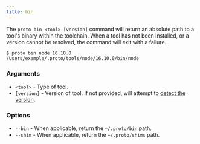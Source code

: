 ```yaml
---
title: bin
---
```


The `proto bin <tool> [version]` command will return an absolute path to a tool's binary within the
toolchain. When a tool has not been installed, or a version cannot be resolved, the command will
exit with a failure.

```shell
$ proto bin node 16.10.0
/Users/example/.proto/tools/node/16.10.0/bin/node
```

### Arguments

- `<tool>` - Type of tool.
- `[version]` - Version of tool. If not provided, will attempt to
  [detect the version](../detection).

### Options

- `--bin` - When applicable, return the `~/.proto/bin` path.
- `--shim` - When applicable, return the `~/.proto/shims` path.
